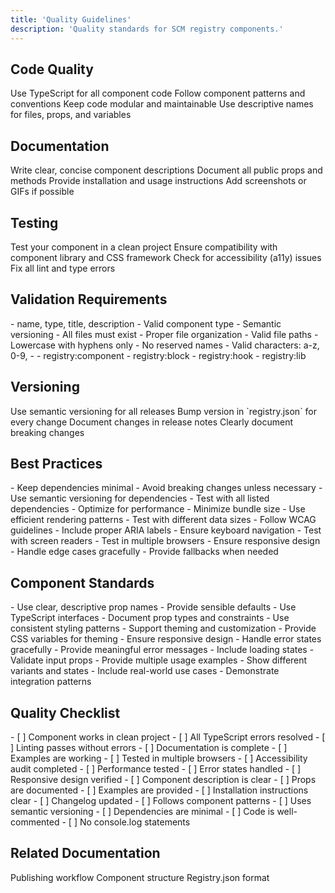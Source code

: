 ```yaml
---
title: 'Quality Guidelines'
description: 'Quality standards for SCM registry components.'
---
```


## Code Quality

<CardGroup cols={2}>
  <Card title="TypeScript">
    Use TypeScript for all component code
  </Card>
  <Card title="Component Patterns">
    Follow component patterns and conventions
  </Card>
  <Card title="Modular Code">
    Keep code modular and maintainable
  </Card>
  <Card title="Descriptive Names">
    Use descriptive names for files, props, and variables
  </Card>
</CardGroup>

## Documentation

<CardGroup cols={2}>
  <Card title="Component Description">
    Write clear, concise component descriptions
  </Card>
  <Card title="Props Documentation">
    Document all public props and methods
  </Card>
  <Card title="Usage Examples">
    Provide installation and usage instructions
  </Card>
  <Card title="Visual Examples">
    Add screenshots or GIFs if possible
  </Card>
</CardGroup>

## Testing

<CardGroup cols={2}>
  <Card title="Clean Project Testing">
    Test your component in a clean project
  </Card>
  <Card title="Compatibility">
    Ensure compatibility with component library and CSS framework
  </Card>
  <Card title="Accessibility">
    Check for accessibility (a11y) issues
  </Card>
  <Card title="Lint Errors">
    Fix all lint and type errors
  </Card>
</CardGroup>

## Validation Requirements

<CardGroup cols={2}>
  <Card title="Required Fields">
    - name, type, title, description
    - Valid component type
    - Semantic versioning
  </Card>
  <Card title="File Structure">
    - All files must exist
    - Proper file organization
    - Valid file paths
  </Card>
  <Card title="Naming Rules">
    - Lowercase with hyphens only
    - No reserved names
    - Valid characters: a-z, 0-9, -
  </Card>
  <Card title="Component Types">
    - registry:component
    - registry:block
    - registry:hook
    - registry:lib
  </Card>
</CardGroup>

## Versioning

<CardGroup cols={2}>
  <Card title="Semantic Versioning">
    Use semantic versioning for all releases
  </Card>
  <Card title="Version Bumps">
    Bump version in `registry.json` for every change
  </Card>
  <Card title="Changelog">
    Document changes in release notes
  </Card>
  <Card title="Breaking Changes">
    Clearly document breaking changes
  </Card>
</CardGroup>

## Best Practices

<CardGroup cols={2}>
  <Card title="Dependencies">
    - Keep dependencies minimal
    - Avoid breaking changes unless necessary
    - Use semantic versioning for dependencies
    - Test with all listed dependencies
  </Card>
  <Card title="Performance">
    - Optimize for performance
    - Minimize bundle size
    - Use efficient rendering patterns
    - Test with different data sizes
  </Card>
  <Card title="Accessibility">
    - Follow WCAG guidelines
    - Include proper ARIA labels
    - Ensure keyboard navigation
    - Test with screen readers
  </Card>
  <Card title="Browser Support">
    - Test in multiple browsers
    - Ensure responsive design
    - Handle edge cases gracefully
    - Provide fallbacks when needed
  </Card>
</CardGroup>

## Component Standards

<CardGroup cols={2}>
  <Card title="Props Interface">
    - Use clear, descriptive prop names
    - Provide sensible defaults
    - Use TypeScript interfaces
    - Document prop types and constraints
  </Card>
  <Card title="Styling">
    - Use consistent styling patterns
    - Support theming and customization
    - Provide CSS variables for theming
    - Ensure responsive design
  </Card>
  <Card title="Error Handling">
    - Handle error states gracefully
    - Provide meaningful error messages
    - Include loading states
    - Validate input props
  </Card>
  <Card title="Examples">
    - Provide multiple usage examples
    - Show different variants and states
    - Include real-world use cases
    - Demonstrate integration patterns
  </Card>
</CardGroup>

## Quality Checklist

<CardGroup cols={2}>
  <Card title="Before Submission">
    - [ ] Component works in clean project
    - [ ] All TypeScript errors resolved
    - [ ] Linting passes without errors
    - [ ] Documentation is complete
    - [ ] Examples are working
  </Card>
  <Card title="Testing Checklist">
    - [ ] Tested in multiple browsers
    - [ ] Accessibility audit completed
    - [ ] Performance tested
    - [ ] Error states handled
    - [ ] Responsive design verified
  </Card>
  <Card title="Documentation Checklist">
    - [ ] Component description is clear
    - [ ] Props are documented
    - [ ] Examples are provided
    - [ ] Installation instructions clear
    - [ ] Changelog updated
  </Card>
  <Card title="Code Quality">
    - [ ] Follows component patterns
    - [ ] Uses semantic versioning
    - [ ] Dependencies are minimal
    - [ ] Code is well-commented
    - [ ] No console.log statements
  </Card>
</CardGroup>

## Related Documentation

<CardGroup cols={2}>
  <Card title="Publishing Workflow" href="/registry/publishing">
    Publishing workflow
  </Card>
  <Card title="Component Structure" href="/registry/component-structure">
    Component structure
  </Card>
  <Card title="Metadata Format" href="/registry/metadata">
    Registry.json format
  </Card>
</CardGroup> 